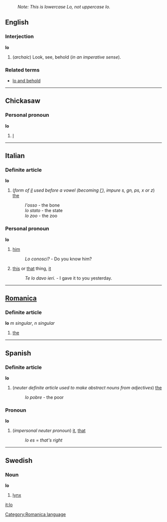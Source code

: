 :''Note: This is lowercase Lo, not uppercase Io.''
==English==
===Interjection===
'''lo'''

#(''archaic'') Look, see, behold (''in an imperative sense'').

===Related terms===
*[[lo and behold]]

----
==Chickasaw==
===Personal pronoun===
'''lo'''
# [[I]]

----
==Italian==
===Definite article===
'''lo'''

#(''form of [[il#Italian|il]] used before a vowel (becoming [[l'#Italian|l']]), impure s, gn, ps, x or z'') [[the]]
#:''l'osso'' - the bone
#:''lo stato'' - the state
#:''lo zoo'' - the zoo

===Personal pronoun===
'''lo'''
# [[him]]
#: ''Lo conosci?'' - Do you know him?
# [[this]] or [[that]] thing, [[it]]
#: ''Te lo davo ieri.'' - I gave it to you yesterday.
----

==[[Romanica]]==
[[Category:Romanica language]]
===Definite article===
'''lo''' ''m singular'', ''n singular''

#[[the]]

----
==Spanish==
===Definite article===
'''lo'''

# (''neuter definite article used to make abstract nouns from adjectives'') [[the]]
#:''lo pobre'' - the poor

===Pronoun===
'''lo'''

# (''impersonal neuter pronoun'') [[it]], [[that]]
#:''lo es'' = ''that's right''

----
==Swedish==
===Noun===
'''lo'''
#[[lynx]]

[[it:lo]]